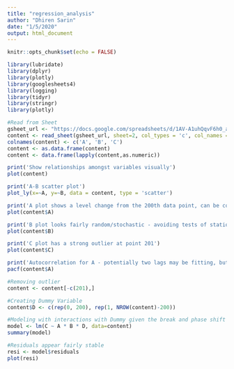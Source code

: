```yaml
---
title: "regression_analysis"
author: "Dhiren Sarin"
date: "1/5/2020"
output: html_document
---
```


```r
knitr::opts_chunk$set(echo = FALSE)

library(lubridate)
library(dplyr)
library(plotly)
library(googlesheets4)
library(logging)
library(tidyr)
library(stringr)
library(plotly)
```

```r

#Read from Sheet
gsheet_url <- "https://docs.google.com/spreadsheets/d/1AV-A1uhQqvF6h0_a-fupFQIHv6W7-vNm88AYh_WzeB0/edit#gid=1646189991"
content <- read_sheet(gsheet_url, sheet=2, col_types = 'c', col_names = FALSE)
colnames(content) <- c('A', 'B', 'C')
content <- as.data.frame(content)
content <- data.frame(lapply(content,as.numeric))
```

```r
print('Show relationships amongst variables visually')
plot(content)
```

```r
print('A-B scatter plot')
plot_ly(x=~A, y=~B, data = content, type = 'scatter')
```

```r
print('A plot shows a level change from the 200th data point, can be controlled by a dummy variable')
plot(content$A)
```

```r
print('B plot looks fairly random/stochastic - avoiding tests of stationarity as the visual looks representative')
plot(content$B)
```
```r
print('C plot has a strong outlier at point 201')
plot(content$C)
```

```r
print('Autocorrelation for A - potentially two lags may be fitting, but none used as a useful model was found using the interaction effect (see below)')
pacf(content$A)
```

```r
#Removing outlier
content <- content[-c(201),]

#Creating Dummy Variable
content$D <- c(rep(0, 200), rep(1, NROW(content)-200))
```
```r
#Modeling with interactions with Dummy given the break and phase shift in underlying series after 200th point
model <- lm(C ~ A * B * D, data=content)
summary(model)
```

```r
#Residuals appear fairly stable
resi <- model$residuals
plot(resi)
```

